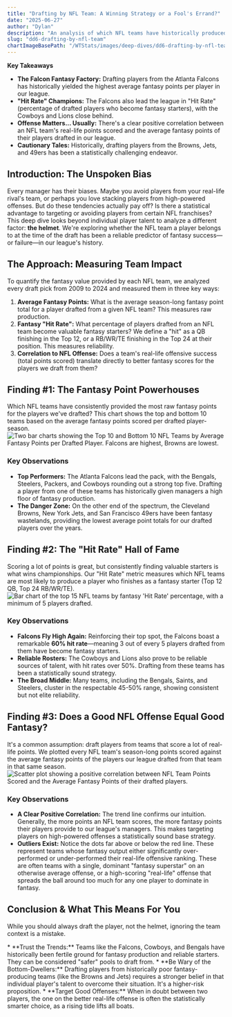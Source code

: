 ```yaml
---
title: "Drafting by NFL Team: A Winning Strategy or a Fool's Errand?"
date: "2025-06-27"
author: "Dylan"
description: "An analysis of which NFL teams have historically produced the best (and worst) fantasy players for our league."
slug: "dd6-drafting-by-nfl-team" 
chartImageBasePath: "/WTStats/images/deep-dives/dd6-drafting-by-nfl-team/"
---
```

**Key Takeaways**
<Callout type="info">
  *   **The Falcon Fantasy Factory:** Drafting players from the Atlanta Falcons has historically yielded the highest average fantasy points per player in our league.
  *   **"Hit Rate" Champions:** The Falcons also lead the league in "Hit Rate" (percentage of drafted players who become fantasy starters), with the Cowboys and Lions close behind.
  *   **Offense Matters... Usually:** There's a clear positive correlation between an NFL team's real-life points scored and the average fantasy points of their players drafted in our league.
  *   **Cautionary Tales:** Historically, drafting players from the Browns, Jets, and 49ers has been a statistically challenging endeavor.
</Callout>

## Introduction: The Unspoken Bias

Every manager has their biases. Maybe you avoid players from your real-life rival's team, or perhaps you love stacking players from high-powered offenses. But do these tendencies actually pay off? Is there a statistical advantage to targeting or avoiding players from certain NFL franchises?
<br />
This deep dive looks beyond individual player talent to analyze a different factor: **the helmet**. We're exploring whether the NFL team a player belongs to at the time of the draft has been a reliable predictor of fantasy success—or failure—in our league's history.

## The Approach: Measuring Team Impact

To quantify the fantasy value provided by each NFL team, we analyzed every draft pick from 2009 to 2024 and measured them in three key ways:
<br />
1.  **Average Fantasy Points:** What is the average season-long fantasy point total for a player drafted from a given NFL team? This measures raw production.
2.  **Fantasy "Hit Rate":** What percentage of players drafted from an NFL team become valuable fantasy starters? We define a "hit" as a QB finishing in the Top 12, or a RB/WR/TE finishing in the Top 24 at their position. This measures reliability.
3.  **Correlation to NFL Offense:** Does a team's real-life offensive success (total points scored) translate directly to better fantasy scores for the players we draft from them?

<SectionBreak />

## Finding #1: The Fantasy Point Powerhouses

Which NFL teams have consistently provided the most raw fantasy points for the players we've drafted? This chart shows the top and bottom 10 teams based on the average fantasy points scored per drafted player-season.
<br />
<Image
  src="/WTStats/images/deep-dives/dd6-drafting-by-nfl-team/chart_dd6_avg_fp_by_nfl_team_top_bottom.png"
  alt="Two bar charts showing the Top 10 and Bottom 10 NFL Teams by Average Fantasy Points per Drafted Player. Falcons are highest, Browns are lowest."
  width={1200}
  height={600}
  layout="responsive"
  priority
  caption="Chart 1: A tale of two cities. The top 10 NFL teams that have yielded the most fantasy points per draft pick, and the 10 that have yielded the least."
/>

### Key Observations
*   **Top Performers:** The Atlanta Falcons lead the pack, with the Bengals, Steelers, Packers, and Cowboys rounding out a strong top five. Drafting a player from one of these teams has historically given managers a high floor of fantasy production.
*   **The Danger Zone:** On the other end of the spectrum, the Cleveland Browns, New York Jets, and San Francisco 49ers have been fantasy wastelands, providing the lowest average point totals for our drafted players over the years.

<SectionBreak />

## Finding #2: The "Hit Rate" Hall of Fame

Scoring a lot of points is great, but consistently finding valuable starters is what wins championships. Our "Hit Rate" metric measures which NFL teams are most likely to produce a player who finishes as a fantasy starter (Top 12 QB, Top 24 RB/WR/TE).
<br />
<Image
  src="/WTStats/images/deep-dives/dd6-drafting-by-nfl-team/chart_dd6_hit_rate_by_nfl_team_top_filtered.png"
  alt="Bar chart of the top 15 NFL teams by fantasy 'Hit Rate' percentage, with a minimum of 5 players drafted."
  width={900}
  height={700}
  layout="responsive"
  caption="Chart 2: The top 15 NFL franchises by their success in producing fantasy 'hits' for our league. (Minimum 5 players drafted from team)."
/>

### Key Observations
*   **Falcons Fly High Again:** Reinforcing their top spot, the Falcons boast a remarkable **60% hit rate**—meaning 3 out of every 5 players drafted from them have become fantasy starters.
*   **Reliable Rosters:** The Cowboys and Lions also prove to be reliable sources of talent, with hit rates over 50%. Drafting from these teams has been a statistically sound strategy.
*   **The Broad Middle:** Many teams, including the Bengals, Saints, and Steelers, cluster in the respectable 45-50% range, showing consistent but not elite reliability.

<SectionBreak />

## Finding #3: Does a Good NFL Offense Equal Good Fantasy?

It's a common assumption: draft players from teams that score a lot of real-life points. We plotted every NFL team's season-long points scored against the average fantasy points of the players our league drafted from that team in that same season.
<br />
<Image
  src="/WTStats/images/deep-dives/dd6-drafting-by-nfl-team/chart_dd6_nfl_offense_vs_fantasy_corr.png"
  alt="Scatter plot showing a positive correlation between NFL Team Points Scored and the Average Fantasy Points of their drafted players."
  width={900}
  height={600}
  layout="responsive"
  caption="Chart 3: Each dot represents one NFL team in one season. The red line shows a clear positive trend: as real-life scoring goes up, so does fantasy production."
/>

### Key Observations
*   **A Clear Positive Correlation:** The trend line confirms our intuition. Generally, the more points an NFL team scores, the more fantasy points their players provide to our league's managers. This makes targeting players on high-powered offenses a statistically sound base strategy.
*   **Outliers Exist:** Notice the dots far above or below the red line. These represent teams whose fantasy output either significantly over-performed or under-performed their real-life offensive ranking. These are often teams with a single, dominant "fantasy superstar" on an otherwise average offense, or a high-scoring "real-life" offense that spreads the ball around too much for any one player to dominate in fantasy.

<SectionBreak />

## Conclusion & What This Means For You

While you should always draft the player, not the helmet, ignoring the team context is a mistake.

<Callout type="conclusion">
  *   **Trust the Trends:** Teams like the Falcons, Cowboys, and Bengals have historically been fertile ground for fantasy production and reliable starters. They can be considered "safer" pools to draft from.
  *   **Be Wary of the Bottom-Dwellers:** Drafting players from historically poor fantasy-producing teams (like the Browns and Jets) requires a stronger belief in that individual player's talent to overcome their situation. It's a higher-risk proposition.
  *   **Target Good Offenses:** When in doubt between two players, the one on the better real-life offense is often the statistically smarter choice, as a rising tide lifts all boats.
</Callout>